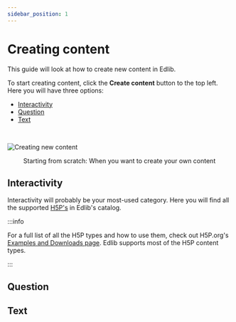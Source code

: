```yaml
---
sidebar_position: 1
---
```


# Creating content

This guide will look at how to create new content in Edlib.

To start creating content, click the **Create content** button to the top left. Here you will have three options:

  - [Interactivity](#interactivity)
  - [Question](#question)
  - [Text](#text)
</br>

![Creating new content](../../../static/img/create-content-create-content.png)

<center>Starting from scratch: When you want to create your own content</center>
</div>

## Interactivity

Interactivity will probably be your most-used category. Here you will find all the supported [H5P's](https://docs.edlib.com/docs/product/features#h5p) in Edlib's catalog. 

:::info

For a full list of all the H5P types and how to use them, check out H5P.org's [Examples and Downloads page](https://h5p.org/content-types-and-applications).
Edlib supports most of the H5P content types.

:::



## Question


## Text
